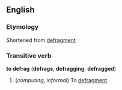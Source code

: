 ==English==
===Etymology===
Shortened from [[defragment]]

===Transitive verb===
'''to defrag''' ('''defrags''', '''defragging''', '''defragged''')

#(''computing, informal'') To [[defragment]].